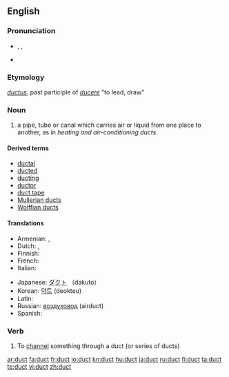 ==English==

===Pronunciation===
* {{enPR|dŭkt}}, {{IPA|/dʌkt/}}, {{SAMPA|/dVkt/}}
* {{audio|en-us-duct.ogg|Audio (US)}}
*: {{rhymes|ʌkt}}

===Etymology===
{{etyl|la}} ''[[ductus]]'', past participle of ''[[ducere]]'' "to lead, draw"

===Noun===
{{en-noun}}

# a pipe, tube or canal which carries air or liquid from one place to another, as in ''heating and air-conditioning ducts''.

====Derived terms====
* [[ductal]]
* [[ducted]]
* [[ducting]]
* [[ductor]]
* [[duct tape]]
* [[Mullerian duct]]s
* [[Wolffian duct]]s

====Translations====
{{trans-top|a pipe, tube or canal which carries air or liquid from one place to another}}
* Armenian: {{t-|hy|ծորան|tr=çoran}},  {{t-|hy|խողովակ|tr=xoġovak}}
* Dutch: {{t+|nl|buis|f}}, {{t+|nl|leiding|f}}
* Finnish: {{t+|fi|putki}}
* French: {{t+|fr|tuyau|m}}
* Italian: {{t+|it|condotto|m}}
{{trans-mid}}
* Japanese: [[ダクト]] （dakuto）
* Korean: [[덕트]] (deokteu)
* Latin: {{t+|la|canalis|m|alt=canālis}}
* Russian: [[воздуховод]] {{m}} (airduct)
* Spanish: {{t-|es|conducto|m}}
{{trans-bottom}}

===Verb===
{{en-verb}}

# To [[channel]] something through a duct (or series of ducts)

[[ar:duct]]
[[fa:duct]]
[[fr:duct]]
[[io:duct]]
[[kn:duct]]
[[hu:duct]]
[[ja:duct]]
[[ru:duct]]
[[fi:duct]]
[[ta:duct]]
[[te:duct]]
[[vi:duct]]
[[zh:duct]]